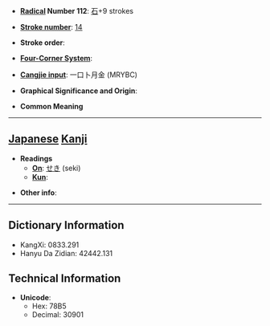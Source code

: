 * '''[[Wiktionary:Chinese radical index| Radical]] Number 112''': [[Wiktionary:Chinese radical index 石|石]]+9 strokes

* '''[[Wiktionary:Chinese total strokes index|Stroke number]]''': [[Wiktionary:Chinese total strokes index 14|14]]

* '''Stroke order''': 

* '''[[Wiktionary:Chinese four corner index|Four-Corner System]]''': 

* '''[[Wiktionary:Chinese Cangjie index|Cangjie input]]''': 一口卜月金 (MRYBC)

* '''Graphical Significance and Origin''': 

* '''Common Meaning'''

----

== [[Japanese]] [[Kanji]] ==

* '''Readings'''
** '''[[On]]''': [[せき]] (seki)
** '''[[Kun]]''': 

* '''Other info''':  

----

== Dictionary Information ==

* KangXi: 0833.291
* Hanyu Da Zidian: 42442.131

== Technical Information ==

* '''Unicode''':
** Hex: 78B5
** Decimal: 30901